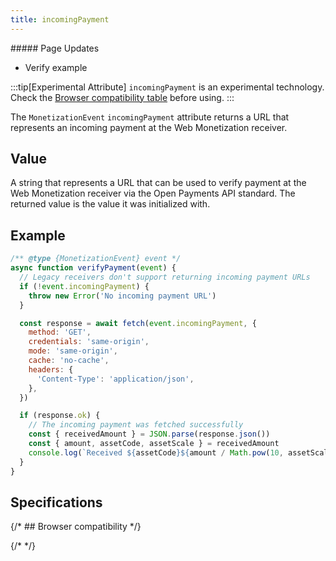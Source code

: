 ```yaml
---
title: incomingPayment
---
```



<div class='draft'>
  ##### Page Updates

- Verify example

</div>

:::tip[Experimental Attribute]
`incomingPayment` is an <LinkOut href="https://developer.mozilla.org/en-US/docs/MDN/Writing_guidelines/Experimental_deprecated_obsolete#experimental">experimental technology</LinkOut>. <Hidden>Check the [Browser compatibility table](#browser-compatibility) before using.</Hidden>
:::

The `MonetizationEvent` `incomingPayment` attribute returns a URL that represents an incoming payment at the Web Monetization receiver.

## Value

A string that represents a URL that can be used to verify payment at the Web Monetization receiver via the <LinkOut href="https://docs.openpayments.guide/reference/get-incoming-payment">Open Payments API standard</LinkOut>. The returned value is the value it was initialized with.

## Example

```jsx
/** @type {MonetizationEvent} event */
async function verifyPayment(event) {
  // Legacy receivers don't support returning incoming payment URLs
  if (!event.incomingPayment) {
    throw new Error('No incoming payment URL')
  }

  const response = await fetch(event.incomingPayment, {
    method: 'GET',
    credentials: 'same-origin',
    mode: 'same-origin',
    cache: 'no-cache',
    headers: {
      'Content-Type': 'application/json',
    },
  })

  if (response.ok) {
    // The incoming payment was fetched successfully
    const { receivedAmount } = JSON.parse(response.json())
    const { amount, assetCode, assetScale } = receivedAmount
    console.log(`Received ${assetCode}${amount / Math.pow(10, assetScale)}.`)
  }
}
```

## Specifications

<Specification anchor='incomingpayment-attribute' />

{/* ## Browser compatibility */}

{/* <BrowserCompat json={data} /> */}